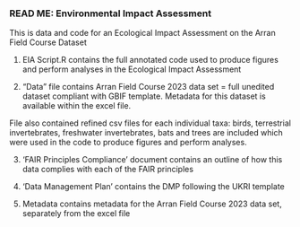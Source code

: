 ### READ ME: Environmental Impact Assessment ###

This is data and code for an Ecological Impact Assessment on the Arran Field Course Dataset

1. EIA Script.R contains the full annotated code used to produce figures and perform analyses in the Ecological Impact Assessment

2. "Data" file contains Arran Field Course 2023 data set = full unedited dataset compliant with GBIF template. Metadata for this dataset is available within the excel file.

File also contained refined csv files for each individual taxa: birds, terrestrial invertebrates, freshwater invertebrates, bats and trees are included which were used in the code to produce figures and perform analyses. 

3. 'FAIR Principles Compliance' document contains an outline of how this data complies with each of the FAIR principles 

4. 'Data Management Plan' contains the DMP following the UKRI template

5. Metadata contains metadata for the Arran Field Course 2023 data set, separately from the excel file
